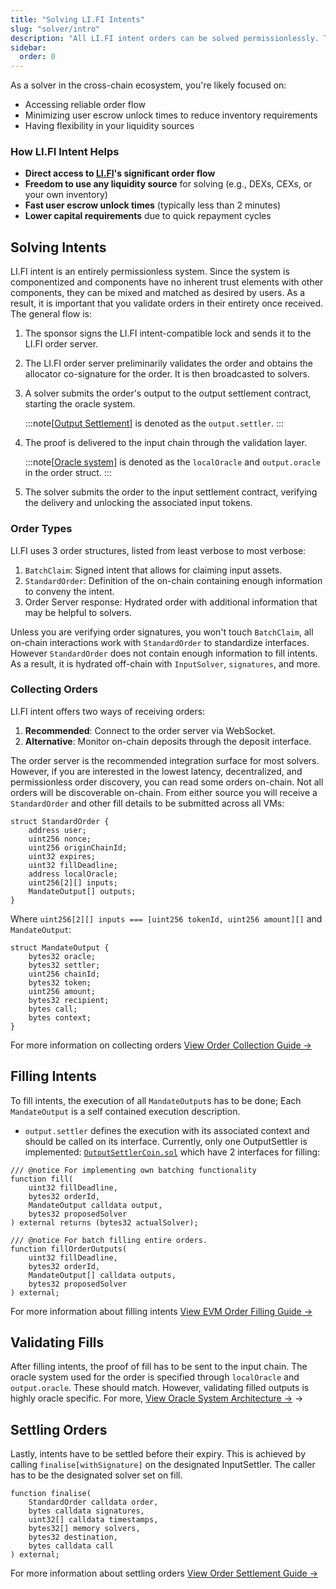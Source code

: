 ```yaml
---
title: "Solving LI.FI Intents"
slug: "solver/intro"
description: "All LI.FI intent orders can be solved permissionlessly. This page gives an introduction of how to solve intents."
sidebar:
  order: 0
---
```


As a solver in the cross-chain ecosystem, you're likely focused on:

- Accessing reliable order flow
- Minimizing user escrow unlock times to reduce inventory requirements
- Having flexibility in your liquidity sources

### How LI.FI Intent Helps

- **Direct access to [LI.FI](http://li.fi/)'s significant order flow**
- **Freedom to use any liquidity source** for solving (e.g., DEXs, CEXs, or your own inventory)
- **Fast user escrow unlock times** (typically less than 2 minutes)
- **Lower capital requirements** due to quick repayment cycles

## Solving Intents

LI.FI intent is an entirely permissionless system. Since the system is componentized and components have no inherent trust elements with other components, they can be mixed and matched as desired by users. As a result, it is important that you validate orders in their entirety once received. The general flow is:


<Steps>

1. The sponsor signs the LI.FI intent-compatible lock and sends it to the LI.FI order server.

2. The LI.FI order server preliminarily validates the order and obtains the allocator co-signature for the order. It is then broadcasted to solvers.

3. A solver submits the order's output to the output settlement contract, starting the oracle system.

    :::note[[Output Settlement](/architecture/output)]
    is denoted as the `output.settler`.
    :::

4. The proof is delivered to the input chain through the validation layer.

    :::note[[Oracle system](/architecture/oracle)]
    is denoted as the `localOracle` and `output.oracle` in the order struct.
    :::

5. The solver submits the order to the input settlement contract, verifying the delivery and unlocking the associated input tokens.

</Steps>


### Order Types

LI.FI uses 3 order structures, listed from least verbose to most verbose:
1. `BatchClaim`: Signed intent that allows for claiming input assets.
2. `StandardOrder`: Definition of the on-chain containing enough information to conveny the intent.
3. Order Server response: Hydrated order with additional information that may be helpful to solvers.

Unless you are verifying order signatures, you won't touch `BatchClaim`, all on-chain interactions work with `StandardOrder` to standardize interfaces. However `StandardOrder` does not contain enough information to fill intents. As a result, it is hydrated off-chain with `InputSolver`, `signatures`, and more.

### Collecting Orders

LI.FI intent offers two ways of receiving orders:

1. **Recommended**: Connect to the order server via WebSocket.
2. **Alternative**: Monitor on-chain deposits through the deposit interface.

The order server is the recommended integration surface for most solvers. However, if you are interested in the lowest latency, decentralized, and permissionless order discovery, you can read some orders on-chain. Not all orders will be discoverable on-chain. From either source you will receive a `StandardOrder` and other fill details to be submitted across all VMs:

```solidity
struct StandardOrder {
    address user;
    uint256 nonce;
    uint256 originChainId;
    uint32 expires;
    uint32 fillDeadline;
    address localOracle;
    uint256[2][] inputs;
    MandateOutput[] outputs;
}
```

Where `uint256[2][] inputs === [uint256 tokenId, uint256 amount][]` and `MandateOutput`:

```solidity
struct MandateOutput {
    bytes32 oracle;
    bytes32 settler;
    uint256 chainId;
    bytes32 token;
    uint256 amount;
    bytes32 recipient;
    bytes call;
    bytes context;
}
```

For more information on collecting orders [View Order Collection Guide →](/solver/orderflow)

## Filling Intents

To fill intents, the execution of all `MandateOutput`s has to be done; Each `MandateOutput` is a self contained execution description.
- `output.settler` defines the execution with its associated context and should be called on its interface. Currently, only one OutputSettler is implemented: [`OutputSettlerCoin.sol`](https://github.com/openintentsframework/oif-contracts/blob/main/src/output/coin/OutputSettlerCoin.sol) which have 2 interfaces for filling:

```solidity
/// @notice For implementing own batching functionality
function fill(
    uint32 fillDeadline,
    bytes32 orderId,
    MandateOutput calldata output,
    bytes32 proposedSolver
) external returns (bytes32 actualSolver);

/// @notice For batch filling entire orders.
function fillOrderOutputs(
    uint32 fillDeadline,
    bytes32 orderId,
    MandateOutput[] calldata outputs,
    bytes32 proposedSolver
) external;
```

For more information about filling intents [View EVM Order Filling Guide →](/solver/evm)

## Validating Fills

After filling intents, the proof of fill has to be sent to the input chain. The oracle system used for the order is specified through `localOracle` and `output.oracle`. These should match. However, validating filled outputs is highly oracle specific. For more, [View Oracle System Architecture ->](/architecture/oracle/#implemented-validation-interfaces) ->

## Settling Orders

Lastly, intents have to be settled before their expiry. This is achieved by calling `finalise[withSignature]` on the designated InputSettler. The caller has to be the designated solver set on fill.

```solidity
function finalise(
    StandardOrder calldata order,
    bytes calldata signatures,
    uint32[] calldata timestamps,
    bytes32[] memory solvers,
    bytes32 destination,
    bytes calldata call
) external;
```

For more information about settling orders [View Order Settlement Guide →](/solver/settlement)
